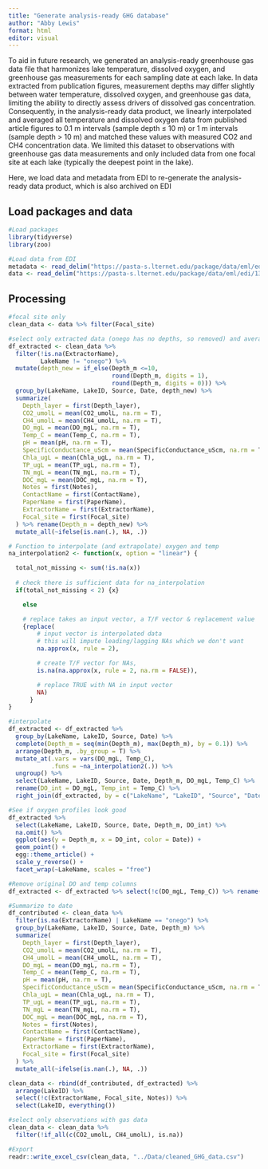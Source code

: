 ```yaml
---
title: "Generate analysis-ready GHG database"
author: "Abby Lewis"
format: html
editor: visual
---
```


To aid in future research, we generated an analysis-ready greenhouse gas data file that harmonizes lake temperature, dissolved oxygen, and greenhouse gas measurements for each sampling date at each lake. In data extracted from publication figures, measurement depths may differ slightly between water temperature, dissolved oxygen, and greenhouse gas data, limiting the ability to directly assess drivers of dissolved gas concentration. Consequently, in the analysis-ready data product, we linearly interpolated and averaged all temperature and dissolved oxygen data from published article figures to 0.1 m intervals (sample depth ≤ 10 m) or 1 m intervals (sample depth \> 10 m) and matched these values with measured CO2 and CH4 concentration data. We limited this dataset to observations with greenhouse gas data measurements and only included data from one focal site at each lake (typically the deepest point in the lake).

Here, we load data and metadata from EDI to re-generate the analysis-ready data product, which is also archived on EDI

## Load packages and data

```r
#Load packages
library(tidyverse)
library(zoo)

#Load data from EDI
metadata <- read_delim("https://pasta-s.lternet.edu/package/data/eml/edi/1346/2/fadd3eaa25b5fdd1fc4efba70e660579")
data <- read_delim("https://pasta-s.lternet.edu/package/data/eml/edi/1346/2/ca2482ef3c43f053ae13cdf2bf5ba7a8")
```

## Processing

```r
#focal site only
clean_data <- data %>% filter(Focal_site)

#select only extracted data (onego has no depths, so removed) and average to depth interval (0.1m for <10m, 1m for >10m)
df_extracted <- clean_data %>% 
  filter(!is.na(ExtractorName), 
         LakeName != "onego") %>% 
  mutate(depth_new = if_else(Depth_m <=10, 
                             round(Depth_m, digits = 1), 
                             round(Depth_m, digits = 0))) %>%
  group_by(LakeName, LakeID, Source, Date, depth_new) %>%
  summarize(
    Depth_layer = first(Depth_layer),
    CO2_umolL = mean(CO2_umolL, na.rm = T),
    CH4_umolL = mean(CH4_umolL, na.rm = T),
    DO_mgL = mean(DO_mgL, na.rm = T),
    Temp_C = mean(Temp_C, na.rm = T),
    pH = mean(pH, na.rm = T),
    SpecificConductance_uScm = mean(SpecificConductance_uScm, na.rm = T),
    Chla_ugL = mean(Chla_ugL, na.rm = T),
    TP_ugL = mean(TP_ugL, na.rm = T),
    TN_mgL = mean(TN_mgL, na.rm = T),
    DOC_mgL = mean(DOC_mgL, na.rm = T),
    Notes = first(Notes),
    ContactName = first(ContactName),
    PaperName = first(PaperName),
    ExtractorName = first(ExtractorName),
    Focal_site = first(Focal_site)
  ) %>% rename(Depth_m = depth_new) %>% 
  mutate_all(~ifelse(is.nan(.), NA, .))

# Function to interpolate (and extrapolate) oxygen and temp
na_interpolation2 <- function(x, option = "linear") {

  total_not_missing <- sum(!is.na(x))
  
  # check there is sufficient data for na_interpolation 
  if(total_not_missing < 2) {x} 

    else

    # replace takes an input vector, a T/F vector & replacement value
    {replace(
        # input vector is interpolated data
        # this will impute leading/lagging NAs which we don't want 
        na.approx(x, rule = 2), 

        # create T/F vector for NAs,  
        is.na(na.approx(x, rule = 2, na.rm = FALSE)), 

        # replace TRUE with NA in input vector  
        NA) 
      }
}

#interpolate
df_extracted <- df_extracted %>% 
  group_by(LakeName, LakeID, Source, Date) %>%
  complete(Depth_m = seq(min(Depth_m), max(Depth_m), by = 0.1)) %>%
  arrange(Depth_m, .by_group = T) %>%
  mutate_at(.vars = vars(DO_mgL, Temp_C), 
            .funs = ~na_interpolation2(.)) %>% 
  ungroup() %>% 
  select(LakeName, LakeID, Source, Date, Depth_m, DO_mgL, Temp_C) %>%
  rename(DO_int = DO_mgL, Temp_int = Temp_C) %>%
  right_join(df_extracted, by = c("LakeName", "LakeID", "Source", "Date", "Depth_m"))

#See if oxygen profiles look good
df_extracted %>% 
  select(LakeName, LakeID, Source, Date, Depth_m, DO_int) %>% 
  na.omit() %>%
  ggplot(aes(y = Depth_m, x = DO_int, color = Date)) +
  geom_point() + 
  egg::theme_article() +
  scale_y_reverse() +
  facet_wrap(~LakeName, scales = "free")

#Remove original DO and temp columns
df_extracted <- df_extracted %>% select(!c(DO_mgL, Temp_C)) %>% rename(DO_mgL = DO_int, Temp_C = Temp_int)

#Summarize to date
df_contributed <- clean_data %>% 
  filter(is.na(ExtractorName) | LakeName == "onego") %>% 
  group_by(LakeName, LakeID, Source, Date, Depth_m) %>%
  summarize(
    Depth_layer = first(Depth_layer),
    CO2_umolL = mean(CO2_umolL, na.rm = T),
    CH4_umolL = mean(CH4_umolL, na.rm = T),
    DO_mgL = mean(DO_mgL, na.rm = T),
    Temp_C = mean(Temp_C, na.rm = T),
    pH = mean(pH, na.rm = T),
    SpecificConductance_uScm = mean(SpecificConductance_uScm, na.rm = T),
    Chla_ugL = mean(Chla_ugL, na.rm = T),
    TP_ugL = mean(TP_ugL, na.rm = T),
    TN_mgL = mean(TN_mgL, na.rm = T),
    DOC_mgL = mean(DOC_mgL, na.rm = T),
    Notes = first(Notes),
    ContactName = first(ContactName),
    PaperName = first(PaperName),
    ExtractorName = first(ExtractorName),
    Focal_site = first(Focal_site)
  ) %>%
  mutate_all(~ifelse(is.nan(.), NA, .))

clean_data <- rbind(df_contributed, df_extracted) %>% 
  arrange(LakeID) %>%
  select(!c(ExtractorName, Focal_site, Notes)) %>% 
  select(LakeID, everything())

#select only observations with gas data
clean_data <- clean_data %>% 
  filter(!if_all(c(CO2_umolL, CH4_umolL), is.na))

#Export
readr::write_excel_csv(clean_data, "../Data/cleaned_GHG_data.csv")
```
